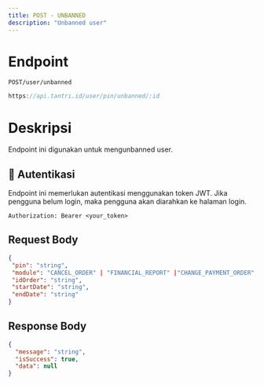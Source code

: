 ```yaml
---
title: POST - UNBANNED
description: "Unbanned user"
---
```


# Endpoint

`POST/user/unbanned`

```ts
https://api.tantri.id/user/pin/unbanned/:id
```

# Deskripsi

Endpoint ini digunakan untuk mengunbanned user.

## 🔑 Autentikasi

Endpoint ini memerlukan autentikasi menggunakan token JWT. Jika pengguna belum login, maka pengguna akan diarahkan ke halaman login.

```http
Authorization: Bearer <your_token>
```

## Request Body

```json
{
 "pin": "string",
 "module": "CANCEL_ORDER" | "FINANCIAL_REPORT" |"CHANGE_PAYMENT_ORDER",
 "idOrder": "string",
 "startDate": "string",
 "endDate": "string"
}
```

## Response Body

```json
{
  "message": "string",
  "isSuccess": true,
  "data": null
}
```
